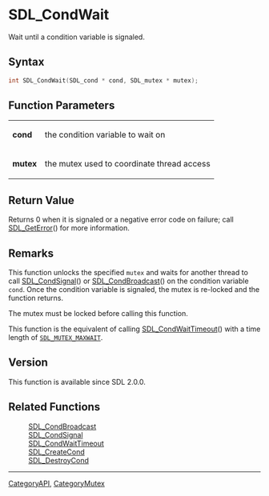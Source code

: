 = SDL_CondWait =

Wait until a condition variable is signaled.

== Syntax ==

<syntaxhighlight lang='c'>
int SDL_CondWait(SDL_cond * cond, SDL_mutex * mutex);
</syntaxhighlight>

== Function Parameters ==

{|
|'''cond'''
|the condition variable to wait on
|-
|'''mutex'''
|the mutex used to coordinate thread access
|}

== Return Value ==

Returns 0 when it is signaled or a negative error code on failure; call
[[SDL_GetError]]() for more information.

== Remarks ==

This function unlocks the specified <code>mutex</code> and waits for
another thread to call [[SDL_CondSignal]]() or [[SDL_CondBroadcast]]() on
the condition variable <code>cond</code>. Once the condition variable is
signaled, the mutex is re-locked and the function returns.

The mutex must be locked before calling this function.

This function is the equivalent of calling [[SDL_CondWaitTimeout]]() with a
time length of <code>[[SDL_MUTEX_MAXWAIT]]</code>.

== Version ==

This function is available since SDL 2.0.0.

== Related Functions ==

:[[SDL_CondBroadcast]]
:[[SDL_CondSignal]]
:[[SDL_CondWaitTimeout]]
:[[SDL_CreateCond]]
:[[SDL_DestroyCond]]

----
[[CategoryAPI]], [[CategoryMutex]]


